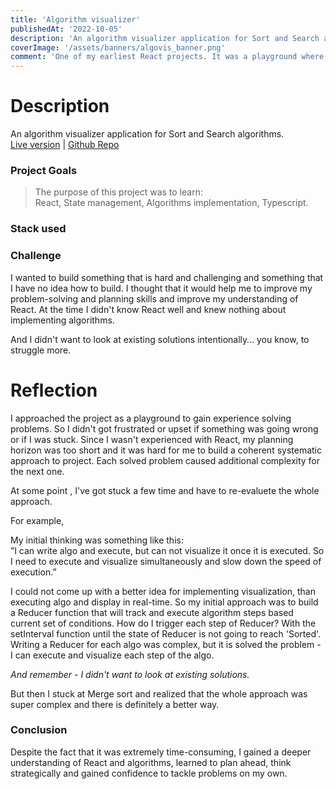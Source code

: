 ```yaml
---
title: 'Algorithm visualizer'
publishedAt: '2022-10-05'
description: 'An algorithm visualizer application for Sort and Search algorithms'
coverImage: '/assets/banners/algovis_banner.png'
comment: 'One of my earliest React projects. It was a playground where I learned a lot about the framework. Also, this hands-on experience provided me with a practical introduction to implementing algorithms.'
---
```


# Description

An algorithm visualizer application for Sort and Search algorithms.\
[Live version](https://rookie-visualizer.netlify.app/) | [Github Repo](https://github.com/useinov12/algo_visualization)

### Project Goals

> The purpose of this project was to learn:\
> React, State management, Algorithms implementation, Typescript.

### Stack used

<blockquote className="with-icons">
  <div className="not-prose mt-2 text-4xl">
    <TechIcons techs={['react', 'typescript', 'jest', 'css']} />
  </div>
</blockquote>

### Challenge

I wanted to build something that is hard and challenging and something that I have no idea how to build.
I thought that it would help me to improve my problem-solving and planning skills and improve my understanding of React.
At the time I didn't know React well and knew nothing about implementing algorithms.

And I didn't want to look at existing solutions intentionally… you know, to struggle more.

# Reflection

I approached the project as a playground to gain experience solving problems.
So I didn't got frustrated or upset if something was going wrong or if I was stuck.
Since I wasn't experienced with React, my planning horizon was too short and it was hard for me to build a coherent systematic approach to project.
Each solved problem caused additional complexity for the next one.

At some point , I've got stuck a few time and have to re-evaluete the whole approach.

For example,

My initial thinking was something like this:\
”I can write algo and execute, but can not visualize it once it is executed. So I need to execute and visualize simultaneously and slow down the speed of execution.”

I could not come up with a better idea for implementing visualization, than executing algo and display in real-time.
So my initial approach was to build a Reducer function that will track and execute algorithm steps based current set of conditions.
How do I trigger each step of Reducer? With the setInterval function until the state of Reducer is not going to reach 'Sorted'.  
Writing a Reducer for each algo was complex, but it is solved the problem - I can execute and visualize each step of the algo.

_And remember - I didn't want to look at existing solutions._

But then I stuck at Merge sort and realized that the whole approach was super complex and there is definitely a better way.

### Conclusion

Despite the fact that it was extremely time-consuming, I gained a deeper understanding of React and algorithms, learned to plan ahead, think strategically and gained confidence to tackle problems on my own.
